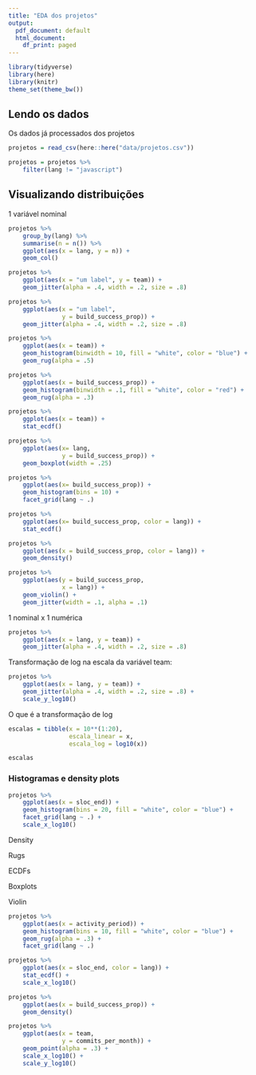 ```yaml
---
title: "EDA dos projetos"
output:
  pdf_document: default
  html_document:
    df_print: paged
---
```


```r
library(tidyverse)
library(here)
library(knitr)
theme_set(theme_bw())
```

## Lendo os dados

Os dados já processados dos projetos

```r
projetos = read_csv(here::here("data/projetos.csv"))
```


```r
projetos = projetos %>% 
    filter(lang != "javascript")
```

## Visualizando distribuições

1 variável nominal

```r
projetos %>% 
    group_by(lang) %>% 
    summarise(n = n()) %>% 
    ggplot(aes(x = lang, y = n)) + 
    geom_col()
```

```r
projetos %>% 
    ggplot(aes(x = "um label", y = team)) + 
    geom_jitter(alpha = .4, width = .2, size = .8) 
```

```r
projetos %>% 
    ggplot(aes(x = "um label", 
               y = build_success_prop)) + 
    geom_jitter(alpha = .4, width = .2, size = .8) 
```


```r
projetos %>% 
    ggplot(aes(x = team)) + 
    geom_histogram(binwidth = 10, fill = "white", color = "blue") + 
    geom_rug(alpha = .5)

projetos %>% 
    ggplot(aes(x = build_success_prop)) + 
    geom_histogram(binwidth = .1, fill = "white", color = "red") + 
    geom_rug(alpha = .3)
```

```r
projetos %>% 
    ggplot(aes(x = team)) + 
    stat_ecdf()
```

```r
projetos %>% 
    ggplot(aes(x= lang, 
               y = build_success_prop)) + 
    geom_boxplot(width = .25)

projetos %>% 
    ggplot(aes(x= build_success_prop)) + 
    geom_histogram(bins = 10) + 
    facet_grid(lang ~ .)

projetos %>% 
    ggplot(aes(x= build_success_prop, color = lang)) + 
    stat_ecdf() 

```

```r
projetos %>% 
    ggplot(aes(x = build_success_prop, color = lang)) + 
    geom_density()
```

```r
projetos %>% 
    ggplot(aes(y = build_success_prop, 
               x = lang)) + 
    geom_violin() + 
    geom_jitter(width = .1, alpha = .1)
```


1 nominal x 1 numérica

```r
projetos %>% 
    ggplot(aes(x = lang, y = team)) + 
    geom_jitter(alpha = .4, width = .2, size = .8) 
```

Transformação de log na escala da variável team:

```r
projetos %>% 
    ggplot(aes(x = lang, y = team)) + 
    geom_jitter(alpha = .4, width = .2, size = .8) + 
    scale_y_log10()
```

O que é a transformação de log

```r
escalas = tibble(x = 10**(1:20), 
                 escala_linear = x, 
                 escala_log = log10(x))

escalas
```


### Histogramas e density plots

```r
projetos %>% 
    ggplot(aes(x = sloc_end)) + 
    geom_histogram(bins = 20, fill = "white", color = "blue") + 
    facet_grid(lang ~ .) +
    scale_x_log10()
```

Density

Rugs

ECDFs

Boxplots

Violin


```r
projetos %>% 
    ggplot(aes(x = activity_period)) + 
    geom_histogram(bins = 10, fill = "white", color = "blue") + 
    geom_rug(alpha = .3) + 
    facet_grid(lang ~ .) 
```



```r
projetos %>% 
    ggplot(aes(x = sloc_end, color = lang)) + 
    stat_ecdf() + 
    scale_x_log10()
```

```r
projetos %>% 
    ggplot(aes(x = build_success_prop)) + 
    geom_density()
```

```r
projetos %>% 
    ggplot(aes(x = team, 
               y = commits_per_month)) + 
    geom_point(alpha = .3) + 
    scale_x_log10() + 
    scale_y_log10()
```


